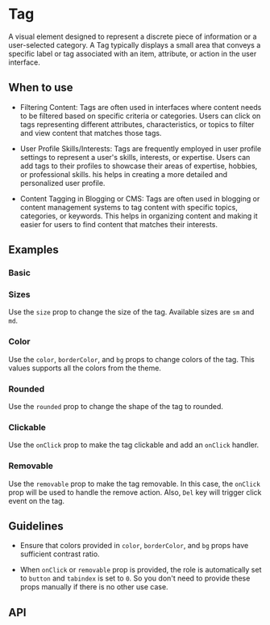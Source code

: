 
<Meta of={Tag} />

# Tag

A visual element designed to represent a discrete piece of information or a user-selected category. A Tag typically
displays a small area that conveys a specific label or tag associated with an item, attribute, or action in the user
interface.

## When to use

- Filtering Content: Tags are often used in interfaces where content needs to be filtered based on specific criteria or
  categories. Users can click on tags representing different attributes, characteristics, or topics to filter and view
  content that matches those tags.

- User Profile Skills/Interests: Tags are frequently employed in user profile settings to represent a user's skills,
  interests, or expertise. Users can add tags to their profiles to showcase their areas of expertise, hobbies, or
  professional skills. his helps in creating a more detailed and personalized user profile.

- Content Tagging in Blogging or CMS: Tags are often used in blogging or content management systems to tag content with
  specific topics, categories, or keywords. This helps in organizing content and making it easier for users to find
  content that matches their interests.

## Examples

### Basic

<Canvas of={Basic} />

### Sizes

Use the `size` prop to change the size of the tag. Available sizes are `sm` and `md`.

<Canvas of={Sizes} />

### Color

Use the `color`, `borderColor`, and `bg` props to change colors of the tag. This values supports all the colors from
the theme.

<Canvas of={Color} />

### Rounded

Use the `rounded` prop to change the shape of the tag to rounded.

<Canvas of={Rounded} />

### Clickable

Use the `onClick` prop to make the tag clickable and add an `onClick` handler.

<Canvas of={Clickable} />

### Removable

Use the `removable` prop to make the tag removable. In this case, the `onClick` prop will be used to handle the remove
action. Also, `Del` key will trigger click event on the tag.

<Canvas of={Removable} />

## Guidelines

- Ensure that colors provided in `color`, `borderColor`, and `bg` props have sufficient contrast ratio.

- When `onClick` or `removable` prop is provided, the role is automatically set to `button` and `tabindex` is set to
  `0`. So you don't need to provide these props manually if there is no other use case.

## API

<ArgTypes />
